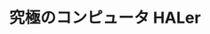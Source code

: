 ﻿---
title: "究極のコンピュータ HALer"
category: "工学院"
vol: "19"
interviewee: "南谷 祟 "
url: ""
tags: []
pdf: "19-1.pdf"
career: ""
preface: "------------"
---
